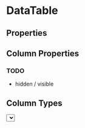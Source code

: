 
# DataTable

<DataTable/>

## Properties

<Rows/>
<Columns/>
<Color/>
<TableClass/>
<RowClass/>
<Pager/>
<StorageKey/>

## Column Properties

<Type/>
<Label/>
<ClassName/>
<Align/>
<Display/>
<Filter/>
<FilterType/>
<FilterComp/>
<Filterable/>
<Sort/>
<Sortable/>

### TODO

  * hidden / visible

## Column Types

<Text/>
<Number/>
<Id/>
<Currency/>
<Boolean/>
<Select/>

## Event Handlers

<OnRowClick/>

## Context

A react context is created which provides the items listed below.
Any other properties passed in to the component will also be
accessible to child components.

Custom components can be wrapped with the `DataTableConsumer`
higher order component to receive these items as properties.  Or you
can use the `useDataTable` hook to access them.

<DescTable
  items={[
    ['changeColumnOrder', 'Function to change the column order.  Pass an array of columns ids.'],
    ['columnOrder',       'The current column order as an array of column ids.'],
    ['columns',           'An object containing the column definitions, indexed by column id.'],
    ['filters',           'An object containing any active filters, indexed by column id.'],
    ['hasFilters',        'A boolean flag indicating if there are any filters active.'],
    ['page',              'An object containing information about the current page.'],
    ['pageNo',            'The current page number (starting at 1).'],
    ['pageSize',          'The current page size.'],
    ['rowClass',          'Any user-defined function to determine the CSS class for a row.'],
    ['setColumnOrder',    'Low-level function to set the column order.  You should normally use `changeColumnOrder` in preference to this.'],
    ['setFilter',         'Function to set a filter value.  Expects `name` and `value` parameters.'],
    ['setPageNo',         'Function to set the `pageNo`.  Expects an integer parameter.'],
    ['setPageSize',       'Function to set the `pageSize`.  Expects an integer parameter.'],
    ['setSortColumn',     'Function to set the `sortColumn`.  Expects a column id.'],
    ['setVisibleColumns', 'Function to set the visible columns.  Expects an array of column ids.'],
    ['showFilters',       'Boolean flag to indicate if the filter section is visible.'],
    ['sortColumn',        'The id of any current sort column.'],
    ['sortReverse',       'Boolean flag indicating if the current `sortColumn` is set to reverse ordering.'],
    ['tableClass',        'CSS class for the table.'],
    ['toggleFilters',     'Function to toggle the `shortFilters` option indicating if the filter section is visible.'],
    ['toggleSortColumn',  'Function to toggle the `sortColumn` and `sortReverse` options.  Expects a column id and will set the `sortColumn` to match it, or if that column is already selected, will toggle the `sortReverse`.'],
    ['toggleVisibleColumn', 'Function to toggle a column visibility.  Expects a column id.'],
    ['visibleColumns',      'An array of visible column ids.']
  ]}
/>


<UseDataTable/>
<Consumer/>
